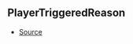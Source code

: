 ## PlayerTriggeredReason



- [Source](https://github.com/Androz2091/discord-player/blob/827d536/packages/discord-player/src/Structures/GuildQueue.ts#L58)